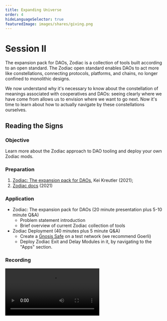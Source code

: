 ```yaml
---
title: Expanding Universe
order: 4
hideLanguageSelector: true
featuredImage: images/shares/giving.png
---
```


# Session II

The expansion pack for DAOs, Zodiac is a collection of tools built according to an open standard. The Zodiac open standard enables DAOs to act more like constellations, connecting protocols, platforms, and chains, no longer confined to monolithic designs.

We now understand why it's necessary to know about the constellation of meanings associated with cooperatives and DAOs: seeing clearly where we have come from allows us to envision where we want to go next. Now it's time to learn about how to actually navigate by these constellations ourselves.

## Reading the Signs

### Objective 

Learn more about the Zodiac approach to DAO tooling and deploy your own Zodiac mods.

### Preparation

1. [Zodiac: The expansion pack for DAOs](https://gnosisguild.mirror.xyz/OuhG5s2X5uSVBx1EK4tKPhnUc91Wh9YM0fwSnC8UNcg), Kei Kreutler (2021); 
2. [Zodiac docs](https://gnosis.github.io/zodiac) (2021)

### Application

- Zodiac: The expansion pack for DAOs (20 minute presentation plus 5-10 minute Q&A)
    - Problem statement introduction
    - Brief overview of current Zodiac collection of tools
- Zodiac Deployment (40 minutes plus 5 minute Q&A)
    - Create a [Gnosis Safe](https://gnosis-safe.io/app/welcome) on a test network (we recommend Goerli)
    - Deploy Zodiac Exit and Delay Modules in it, by navigating to the "Apps" section.

### Recording

<Video src="https://www.youtube-nocookie.com/embed/2NL4nIVUnEA" />

![Zodiac Suite](/images/build/zodiac_suite.png)